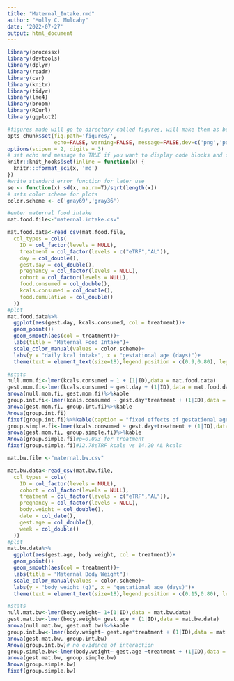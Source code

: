 ```yaml
---
title: "Maternal_Intake.rmd"
author: "Molly C. Mulcahy"
date: '2022-07-27'
output: html_document
---
```


```r
library(processx)
library(devtools)
library(dplyr)
library(readr)
library(car)
library(knitr)
library(tidyr)
library(lme4)
library(broom)
library(RCurl)
library(ggplot2)

#figures made will go to directory called figures, will make them as both png and pdf files 
opts_chunk$set(fig.path='figures/',
               echo=FALSE, warning=FALSE, message=FALSE,dev=c('png','pdf'))
options(scipen = 2, digits = 3)
# set echo and message to TRUE if you want to display code blocks and code output respectively
knitr::knit_hooks$set(inline = function(x) {
  knitr:::format_sci(x, 'md')
})
#write standard error function for later use
se <- function(x) sd(x, na.rm=T)/sqrt(length(x))
# sets color scheme for plots
color.scheme <- c('gray69','gray36')
```


```r
#enter maternal food intake
mat.food.file<-"maternal.intake.csv"

mat.food.data<-read_csv(mat.food.file,
  col_types = cols(
    ID = col_factor(levels = NULL),
    treatment = col_factor(levels = c("eTRF","AL")),
    day = col_double(),
    gest.day = col_double(),
    pregnancy = col_factor(levels = NULL),
    cohort = col_factor(levels = NULL),
    food.consumed = col_double(),
    kcals.consumed = col_double(),
    food.cumulative = col_double()
  ))
#plot
mat.food.data%>%
  ggplot(aes(gest.day, kcals.consumed, col = treatment))+
  geom_point()+
  geom_smooth(aes(col = treatment))+
  labs(title = "Maternal Food Intake")+
  scale_color_manual(values = color.scheme)+ 
  labs(y = "daily kcal intake", x = "gestational age (days)")+
  theme(text = element_text(size=18),legend.position = c(0.9,0.80), legend.background = element_rect(fill = "transparent"))

#stats
null.mom.fi<-lmer(kcals.consumed ~ 1 + (1|ID),data = mat.food.data)
gest.mom.fi<-lmer(kcals.consumed ~ gest.day + (1|ID),data = mat.food.data)
anova(null.mom.fi, gest.mom.fi)%>%kable
group.int.fi<-lmer(kcals.consumed ~ gest.day*treatment + (1|ID),data = mat.food.data)
anova(gest.mom.fi, group.int.fi)%>%kable
Anova(group.int.fi)
fixef(group.int.fi)%>%kable(caption = "fixed effects of gestational age, treatment, and interaction")
group.simple.fi<-lmer(kcals.consumed ~ gest.day+treatment + (1|ID),data = mat.food.data)
anova(gest.mom.fi, group.simple.fi)%>%kable
Anova(group.simple.fi)#p=0.093 for treatment
fixef(group.simple.fi)#12.78eTRF kcals vs 14.20 AL kcals
```


```r
mat.bw.file <-"maternal.bw.csv"

mat.bw.data<-read_csv(mat.bw.file,
  col_types = cols(
    ID = col_factor(levels = NULL),
    cohort = col_factor(levels = NULL),
    treatment = col_factor(levels = c("eTRF","AL")),
    pregnancy = col_factor(levels = NULL),
    body.weight = col_double(),
    date = col_date(),
    gest.age = col_double(),
    week = col_double()
  ))
#plot
mat.bw.data%>%
  ggplot(aes(gest.age, body.weight, col = treatment))+
  geom_point()+
  geom_smooth(aes(col = treatment))+
  labs(title = "Maternal Body Weight")+
  scale_color_manual(values = color.scheme)+ 
  labs(y = "body weight (g)", x = "gestational age (days)")+
  theme(text = element_text(size=18),legend.position = c(0.15,0.80), legend.background = element_rect(fill = "transparent"))

#stats
null.mat.bw<-lmer(body.weight~ 1+(1|ID),data = mat.bw.data)
gest.mat.bw<-lmer(body.weight~ gest.age + (1|ID),data = mat.bw.data)
anova(null.mat.bw, gest.mat.bw)%>%kable
group.int.bw<-lmer(body.weight~ gest.age*treatment + (1|ID),data = mat.bw.data)
anova(gest.mat.bw, group.int.bw)
Anova(group.int.bw)# no evidence of interaction
group.simple.bw<-lmer(body.weight~ gest.age +treatment + (1|ID),data = mat.bw.data)
anova(gest.mat.bw, group.simple.bw)
Anova(group.simple.bw)
fixef(group.simple.bw)
```